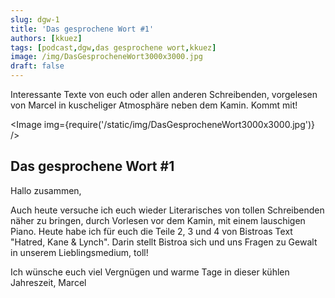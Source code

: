 ```yaml
---
slug: dgw-1
title: 'Das gesprochene Wort #1'
authors: [kkuez]
tags: [podcast,dgw,das gesprochene wort,kkuez]
image: /img/DasGesprocheneWort3000x3000.jpg
draft: false
---
```



Interessante Texte von euch oder allen anderen Schreibenden, vorgelesen von Marcel in kuscheliger Atmosphäre neben dem Kamin.
Kommt mit!

<Image img={require('/static/img/DasGesprocheneWort3000x3000.jpg')} />

<!--truncate-->

## Das gesprochene Wort #1

Hallo zusammen,

Auch heute versuche ich euch wieder Literarisches von tollen Schreibenden näher zu bringen, durch Vorlesen vor dem Kamin, mit einem lauschigen Piano.
Heute habe ich für euch die Teile 2, 3 und 4 von Bistroas Text "Hatred, Kane & Lynch". Darin stellt Bistroa sich und uns Fragen zu Gewalt in unserem Lieblingsmedium, toll!

Ich wünsche euch viel Vergnügen und warme Tage in dieser kühlen Jahreszeit,
Marcel

<ReactPlayer
    width="100%"
    height="50px"
    controls
    url='https://m10z.picnotes.de/DasGesprocheneWort/DasGesprocheneWort_002.mp3'
/>
